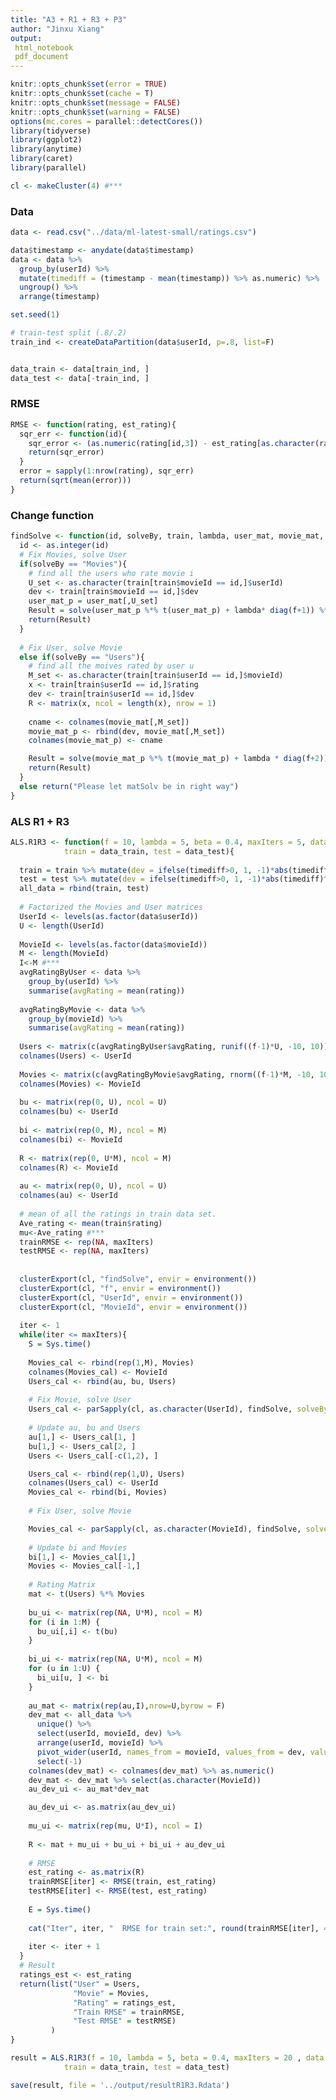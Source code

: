 ```yaml
---
title: "A3 + R1 + R3 + P3"
author: "Jinxu Xiang"
output: 
 html_notebook
 pdf_document
---
```


```r
knitr::opts_chunk$set(error = TRUE)
knitr::opts_chunk$set(cache = T)
knitr::opts_chunk$set(message = FALSE)
knitr::opts_chunk$set(warning = FALSE)
options(mc.cores = parallel::detectCores())
library(tidyverse)
library(ggplot2)
library(anytime)
library(caret)
library(parallel)

cl <- makeCluster(4) #***
```

### Data

```r
data <- read.csv("../data/ml-latest-small/ratings.csv")

data$timestamp <- anydate(data$timestamp)
data <- data %>% 
  group_by(userId) %>% 
  mutate(timediff = (timestamp - mean(timestamp)) %>% as.numeric) %>% 
  ungroup() %>%
  arrange(timestamp)

set.seed(1)

# train-test split (.8/.2)
train_ind <- createDataPartition(data$userId, p=.8, list=F)


data_train <- data[train_ind, ]
data_test <- data[-train_ind, ]
```

### RMSE

```r
RMSE <- function(rating, est_rating){
  sqr_err <- function(id){
    sqr_error <- (as.numeric(rating[id,3]) - est_rating[as.character(rating[id,1]), as.character(rating[id,2])])^2
    return(sqr_error)
  }
  error = sapply(1:nrow(rating), sqr_err)
  return(sqrt(mean(error)))  
}
```

### Change function

```r
findSolve <- function(id, solveBy, train, lambda, user_mat, movie_mat, au, bu, bi, mu, f){
  id <- as.integer(id)
  # Fix Movies, solve User
  if(solveBy == "Movies"){
    # find all the users who rate movie i
    U_set <- as.character(train[train$movieId == id,]$userId)
    dev <- train[train$movieId == id,]$dev
    user_mat_p = user_mat[,U_set]
    Result = solve(user_mat_p %*% t(user_mat_p) + lambda* diag(f+1)) %*% user_mat_p %*% (train[train$movieId == id,]$rating - mu - bu[,U_set] - au[,U_set]*dev)
    return(Result)
  }
  
  # Fix User, solve Movie
  else if(solveBy == "Users"){
    # find all the moives rated by user u
    M_set <- as.character(train[train$userId == id,]$movieId)
    x <- train[train$userId == id,]$rating
    dev <- train[train$userId == id,]$dev
    R <- matrix(x, ncol = length(x), nrow = 1)
    
    cname <- colnames(movie_mat[,M_set])
    movie_mat_p <- rbind(dev, movie_mat[,M_set])
    colnames(movie_mat_p) <- cname

    Result = solve(movie_mat_p %*% t(movie_mat_p) + lambda * diag(f+2)) %*% movie_mat_p %*% t(R - mu - bi[,M_set])
    return(Result)
  }
  else return("Please let matSolv be in right way")
}

```

### ALS R1 + R3

```r
ALS.R1R3 <- function(f = 10, lambda = 5, beta = 0.4, maxIters = 5, data = data,
            train = data_train, test = data_test){
  
  train = train %>% mutate(dev = ifelse(timediff>0, 1, -1)*abs(timediff)^beta)
  test = test %>% mutate(dev = ifelse(timediff>0, 1, -1)*abs(timediff)^beta)
  all_data = rbind(train, test)
  
  # Factorized the Movies and User matrices
  UserId <- levels(as.factor(data$userId))
  U <- length(UserId)
  
  MovieId <- levels(as.factor(data$movieId))
  M <- length(MovieId)
  I<-M #***
  avgRatingByUser <- data %>% 
    group_by(userId) %>% 
    summarise(avgRating = mean(rating))
  
  avgRatingByMovie <- data %>% 
    group_by(movieId) %>% 
    summarise(avgRating = mean(rating))
  
  Users <- matrix(c(avgRatingByUser$avgRating, runif((f-1)*U, -10, 10)), nrow=f,byrow = T)
  colnames(Users) <- UserId
  
  Movies <- matrix(c(avgRatingByMovie$avgRating, rnorm((f-1)*M, -10, 10)), nrow=f,byrow = T)
  colnames(Movies) <- MovieId
  
  bu <- matrix(rep(0, U), ncol = U)
  colnames(bu) <- UserId
  
  bi <- matrix(rep(0, M), ncol = M)
  colnames(bi) <- MovieId
  
  R <- matrix(rep(0, U*M), ncol = M)
  colnames(R) <- MovieId
  
  au <- matrix(rep(0, U), ncol = U)
  colnames(au) <- UserId
  
  # mean of all the ratings in train data set.
  Ave_rating <- mean(train$rating)
  mu<-Ave_rating #***
  trainRMSE <- rep(NA, maxIters)
  testRMSE <- rep(NA, maxIters)
  
  
  clusterExport(cl, "findSolve", envir = environment())
  clusterExport(cl, "f", envir = environment())
  clusterExport(cl, "UserId", envir = environment())
  clusterExport(cl, "MovieId", envir = environment())
  
  iter <- 1
  while(iter <= maxIters){
    S = Sys.time()
    
    Movies_cal <- rbind(rep(1,M), Movies)
    colnames(Movies_cal) <- MovieId
    Users_cal <- rbind(au, bu, Users)
    
    # Fix Movie, solve User
    Users_cal <- parSapply(cl, as.character(UserId), findSolve, solveBy = "Users", train = train, lambda = lambda, user_mat = Users_cal, movie_mat = Movies_cal, au = au, bu = bu, bi = bi, mu = Ave_rating, f = f, USE.NAMES = T)
    
    # Update au, bu and Users
    au[1,] <- Users_cal[1, ]
    bu[1,] <- Users_cal[2, ]
    Users <- Users_cal[-c(1,2), ]

    Users_cal <- rbind(rep(1,U), Users)
    colnames(Users_cal) <- UserId
    Movies_cal <- rbind(bi, Movies)
    
    # Fix User, solve Movie

    Movies_cal <- parSapply(cl, as.character(MovieId), findSolve, solveBy = "Movies", train = train, lambda = lambda, user_mat = Users_cal, movie_mat = Movies_cal, au = au, bu = bu, bi = bi, mu = Ave_rating, f = f, USE.NAMES = T)
    
    # Update bi and Movies
    bi[1,] <- Movies_cal[1,]
    Movies <- Movies_cal[-1,]
    
    # Rating Matrix
    mat <- t(Users) %*% Movies
    
    bu_ui <- matrix(rep(NA, U*M), ncol = M)
    for (i in 1:M) {
      bu_ui[,i] <- t(bu)
    }
    
    bi_ui <- matrix(rep(NA, U*M), ncol = M)
    for (u in 1:U) {
      bi_ui[u, ] <- bi
    }
    
    au_mat <- matrix(rep(au,I),nrow=U,byrow = F)
    dev_mat <- all_data %>%
      unique() %>%
      select(userId, movieId, dev) %>%
      arrange(userId, movieId) %>%
      pivot_wider(userId, names_from = movieId, values_from = dev, values_fill = list(dev = 0)) %>%
      select(-1)
    colnames(dev_mat) <- colnames(dev_mat) %>% as.numeric()
    dev_mat <- dev_mat %>% select(as.character(MovieId))
    au_dev_ui <- au_mat*dev_mat

    au_dev_ui <- as.matrix(au_dev_ui)
    
    mu_ui <- matrix(rep(mu, U*I), ncol = I)
    
    R <- mat + mu_ui + bu_ui + bi_ui + au_dev_ui
    
    # RMSE 
    est_rating <- as.matrix(R)
    trainRMSE[iter] <- RMSE(train, est_rating)
    testRMSE[iter] <- RMSE(test, est_rating)
    
    E = Sys.time()
    
    cat("Iter", iter, "  RMSE for train set:", round(trainRMSE[iter], 4), "  RMSE for test set:", round(testRMSE[iter], 4), "  Time cost:", round(E-S, 2), "s\n")
    
    iter <- iter + 1
  }
  # Result
  ratings_est <- est_rating
  return(list("User" = Users, 
              "Movie" = Movies, 
              "Rating" = ratings_est, 
              "Train RMSE" = trainRMSE, 
              "Test RMSE" = testRMSE) 
         )
}
```

```r
result = ALS.R1R3(f = 10, lambda = 5, beta = 0.4, maxIters = 20 , data = data,
            train = data_train, test = data_test)
```

```r
save(result, file = '../output/resultR1R3.Rdata')
```










